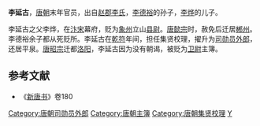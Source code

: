 '''李延古'''，[[唐朝|唐朝]]末年官员，出自[[赵郡李氏|赵郡李氏]]，[[李德裕|李德裕]]的孙子，[[李烨|李烨]]的儿子。

李延古之父李烨，在[[宣武军节度使|汴宋]]幕府，贬为[[象州|象州]]立山[[县尉|县尉]]。[[唐懿宗|唐懿宗]]时，赦免后迁居[[郴州|郴州]]。李德裕余子都从死贬所。李延古在[[乾符|乾符]]年间，担任集贤校理，擢升为[[司勋员外郎|司勋员外郎]]，还居平泉。[[唐昭宗|唐昭宗]]迁都[[洛阳|洛阳]]，李延古因为没有朝谒，被贬为[[卫尉|卫尉]]主簿。
==参考文献==
*《[[新唐书|新唐书]]》卷180

{{DEFAULTSORT:L}}
[[Category:唐朝司勋员外郎|Category:唐朝司勋员外郎]]
[[Category:唐朝主簿|Category:唐朝主簿]]
[[Category:唐朝集贤校理|Category:唐朝集贤校理]]
[[Category:赵郡李氏|Y]]